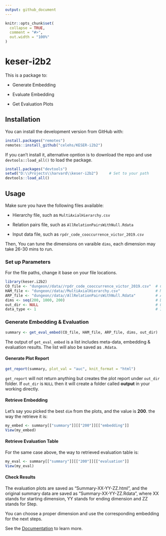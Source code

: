 ```yaml
---
output: github_document
---
```


<!-- README.md is generated from README.Rmd. Please edit that file -->

```r
knitr::opts_chunk$set(
  collapse = TRUE,
  comment = "#>",
  out.width = "100%"
)
```

# keser-i2b2

This is a package to:

* Generate Embedding

* Evaluate Embedding

* Get Evaluation Plots

## Installation

You can install the development version from GitHub with:

``` r
install.packages("remotes")
remotes::install_github("celehs/KESER-i2b2")
```

If you can't install it, alternative opntion is to download the repo and use `devtools::load_all()` to load the package. 

``` r
install.packages("devtools")
setwd("D:\\Projects\\harvard\\keser-i2b2")     # Set to your path
devtools::load_all()    
```

## Usage

Make sure you have the following files available:

* Hierarchy file, such as `MultiAxialHierarchy.csv`

* Relation pairs file, such as `AllRelationPairsWithNull.Rdata`

* Input data file, such as `rpdr_code_cooccurrence_victor_2019.csv`

Then, You can tune the dimensions on varaible `dims`, each dimension may take 26-30 mins to run. 

### Set up Parameters

For the file paths, change it base on your file locations.

```r
library(keser.i2b2)
CO_file <- "dungeon//data//rpdr_code_cooccurrence_victor_2019.csv"  # Co-occurrence File: .csv/.parquet/.Rdata
HAM_file <- "dungeon//data//MultiAxialHierarchy.csv"                # Multi-axial Hierarchy File: .csv/.parquet/.Rdata  
ARP_file <- "dungeon//data//AllRelationPairsWithNull.Rdata"         # All Relation Pairs File: .csv/.parquet/.Rdata  
dims <- seq(200, 1000, 200)                                         # Dimension Setting
out_dir <- NULL                                                     # Output folder setting -  If NULL All Outputs Will Be At: working_dir/output
data_type <- 1                                                      # Input Data Type Setting, Codi Only:1, Codi & CUI: 2 
```


### Generate Embedding & Evaluation

```r
summary <- get_eval_embed(CO_file, HAM_file, ARP_file, dims, out_dir)
```

The output of `get_eval_embed` is a list includes meta-data, embedding & evaluation results. The list will also be saved as `.Rdata`.

#### Generate Plot Report

```r
get_report(summary, plot_val = "auc", knit_format = "html")
```

`get_report` will not return anything but creates the plot report under `out_dir` folder. If `out_dir` is ``NULL`` then it will create a folder called **output** in your working directly.

#### Retrieve Embedding

Let's say you picked the best `dim` from the plots, and the value is **200**. the way the retrieve it is:

```r
my_embed <- summary[["summary"]][["200"]][["embedding"]]
View(my_embed)
```

#### Retrieve Evaluation Table

For the same case above, the way to retrieved evaluation table is:

```r
my_eval <- summary[["summary"]][["200"]][["evaluation"]]
View(my_eval)
```

#### Check Results

The evaluation plots are saved as "Summary-XX-YY-ZZ.html", and the original summary data are saved as "Summary-XX-YY-ZZ.Rdata", where XX stands for starting dimension, YY stands for ending dimension and ZZ stands for Step. 

You can choose a proper dimension and use the corresponding embedding for the next steps.



See the [Documentation](https://celehs.github.io/KESER-i2b2/) to learn more.

